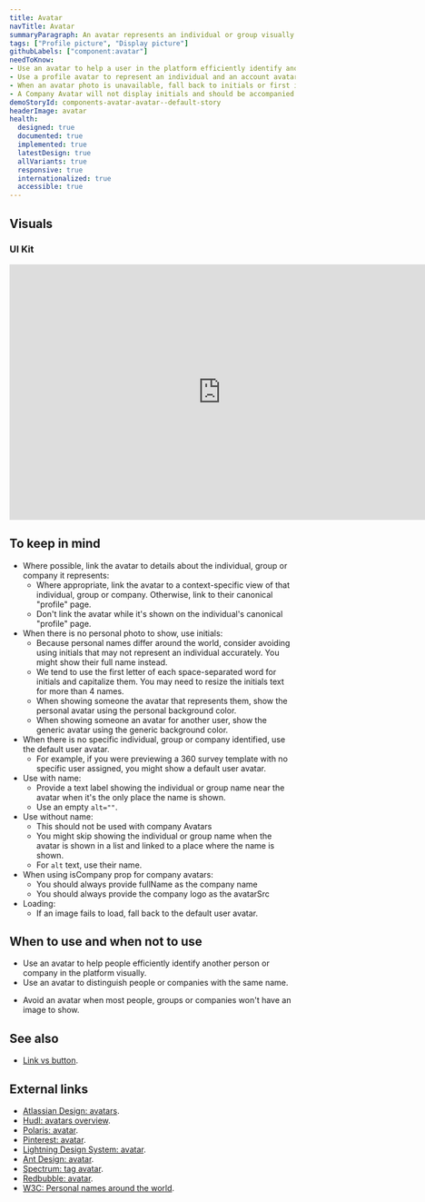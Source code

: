 ```yaml
---
title: Avatar
navTitle: Avatar
summaryParagraph: An avatar represents an individual or group visually.
tags: ["Profile picture", "Display picture"]
githubLabels: ["component:avatar"]
needToKnow:
- Use an avatar to help a user in the platform efficiently identify another person or an organization.
- Use a profile avatar to represent an individual and an account avatar for an organization.
- When an avatar photo is unavailable, fall back to initials or first initial.
- A Company Avatar will not display initials and should be accompanied by an avatarSrc
demoStoryId: components-avatar-avatar--default-story
headerImage: avatar
health:
  designed: true
  documented: true
  implemented: true
  latestDesign: true
  allVariants: true
  responsive: true
  internationalized: true
  accessible: true
---
```



## Visuals

### UI Kit

<iframe style="border: none;" width="744" height="450" src="https://www.figma.com/embed?embed_host=share&url=https%3A%2F%2Fwww.figma.com%2Ffile%2FeZKEE5kXbEMY3lx84oz8iN%2F%25E2%259D%25A4%25EF%25B8%258F-UI-Kit-Heart%3Fnode-id%3D1929%253A14305" allowfullscreen></iframe>

## To keep in mind

- Where possible, link the avatar to details about the individual, group or company it represents:
  - Where appropriate, link the avatar to a context-specific view of that individual, group or company. Otherwise, link to their canonical "profile" page.
  - Don't link the avatar while it's shown on the individual's canonical "profile" page.
- When there is no personal photo to show, use initials:
  - Because personal names differ around the world, consider avoiding using initials that may not represent an individual accurately. You might show their full name instead.
  - We tend to use the first letter of each space-separated word for initials and capitalize them. You may need to resize the initials text for more than 4 names.
  - When showing someone the avatar that represents them, show the personal avatar using the personal background color.
  - When showing someone an avatar for another user, show the generic avatar using the generic background color.
- When there is no specific individual, group or company identified, use the default user avatar.
  - For example, if you were previewing a 360 survey template with no specific user assigned, you might show a default user avatar.
- Use with name:
  - Provide a text label showing the individual or group  name near the avatar when it's the only place the name is shown.
  - Use an empty `alt=""`.
- Use without name:
  - This should not be used with company Avatars
  - You might skip showing the individual or group name when the avatar is shown in a list and linked to a place where the name is shown.
  - For `alt` text, use their name.
- When using isCompany prop for company avatars:
  - You should always provide fullName as the company name
  - You should always provide the company logo as the avatarSrc
- Loading:
  - If an image fails to load, fall back to the default user avatar.

## When to use and when not to use

<WhenToUseAndWhenNotToUse>
<WhenToUse>

- Use an avatar to help people efficiently identify another person or company in the platform visually.
- Use an avatar to distinguish people or companies with the same name.

</WhenToUse>
<WhenNotToUse>

- Avoid an avatar when most people, groups or companies won't have an image to show.

</WhenNotToUse>
</WhenToUseAndWhenNotToUse>

## See also

- [Link vs button](/guidelines/link-vs-button/).

## External links

- [Atlassian Design: avatars](https://www.atlassian.design/guidelines/product/components/avatars).
- [Hudl: avatars overview](http://uniform.hudl.com/components/avatars/design/).
- [Polaris: avatar](https://polaris.shopify.com/components/images-and-icons/avatar#navigation).
- [Pinterest: avatar](https://pinterest.github.io/gestalt/#/Avatar).
- [Lightning Design System: avatar](https://www.lightningdesignsystem.com/components/avatar/#site-main-content).
- [Ant Design: avatar](https://ant.design/components/avatar/#header).
- [Spectrum: tag avatar](https://spectrum.adobe.com/page/tag/#Avatar).
- [Redbubble: avatar](http://redbubble.design/components/Avatar/examples).
- [W3C: Personal names around the world](https://www.w3.org/International/questions/qa-personal-names).

